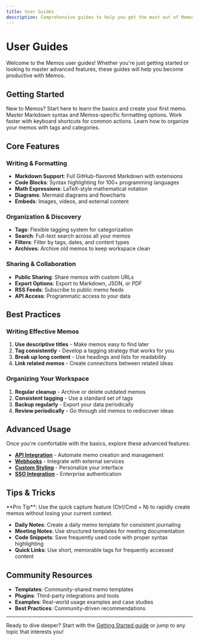 ```yaml
---
title: User Guides
description: Comprehensive guides to help you get the most out of Memos, from basic usage to advanced features.
---
```


# User Guides

Welcome to the Memos user guides! Whether you're just getting started or looking to master advanced features, these guides will help you become productive with Memos.

## Getting Started

<Cards>
  <Card title="Getting Started" href="/docs/guides/getting-started" icon="Play">
    New to Memos? Start here to learn the basics and create your first memo.
  </Card>
  <Card title="Content Syntax" href="/docs/guides/content-syntax" icon="FileText">
    Master Markdown syntax and Memos-specific formatting options.
  </Card>
  <Card title="Keyboard Shortcuts" href="/docs/guides/shortcuts" icon="Keyboard">
    Work faster with keyboard shortcuts for common actions.
  </Card>
  <Card title="Tags & Organization" href="/docs/guides/tags" icon="Tag">
    Learn how to organize your memos with tags and categories.
  </Card>
</Cards>

## Core Features

### Writing & Formatting
- **Markdown Support**: Full GitHub-flavored Markdown with extensions
- **Code Blocks**: Syntax highlighting for 100+ programming languages
- **Math Expressions**: LaTeX-style mathematical notation
- **Diagrams**: Mermaid diagrams and flowcharts
- **Embeds**: Images, videos, and external content

### Organization & Discovery
- **Tags**: Flexible tagging system for categorization
- **Search**: Full-text search across all your memos
- **Filters**: Filter by tags, dates, and content types
- **Archives**: Archive old memos to keep workspace clean

### Sharing & Collaboration
- **Public Sharing**: Share memos with custom URLs
- **Export Options**: Export to Markdown, JSON, or PDF
- **RSS Feeds**: Subscribe to public memo feeds
- **API Access**: Programmatic access to your data

## Best Practices

### Writing Effective Memos
1. **Use descriptive titles** - Make memos easy to find later
2. **Tag consistently** - Develop a tagging strategy that works for you
3. **Break up long content** - Use headings and lists for readability
4. **Link related memos** - Create connections between related ideas

### Organizing Your Workspace
1. **Regular cleanup** - Archive or delete outdated memos
2. **Consistent tagging** - Use a standard set of tags
3. **Backup regularly** - Export your data periodically
4. **Review periodically** - Go through old memos to rediscover ideas

## Advanced Usage

Once you're comfortable with the basics, explore these advanced features:

- **[API Integration](/docs/api)** - Automate memo creation and management
- **[Webhooks](/docs/integrations/webhooks)** - Integrate with external services
- **[Custom Styling](/docs/configuration/custom-style)** - Personalize your interface
- **[SSO Integration](/docs/integrations/sso)** - Enterprise authentication

## Tips & Tricks

<Callout type="info">
**Pro Tip**: Use the quick capture feature (Ctrl/Cmd + N) to rapidly create memos without losing your current context.
</Callout>

- **Daily Notes**: Create a daily memo template for consistent journaling
- **Meeting Notes**: Use structured templates for meeting documentation
- **Code Snippets**: Save frequently used code with proper syntax highlighting
- **Quick Links**: Use short, memorable tags for frequently accessed content

## Community Resources

- **Templates**: Community-shared memo templates
- **Plugins**: Third-party integrations and tools  
- **Examples**: Real-world usage examples and case studies
- **Best Practices**: Community-driven recommendations

---

Ready to dive deeper? Start with the [Getting Started guide](/docs/guides/getting-started) or jump to any topic that interests you!